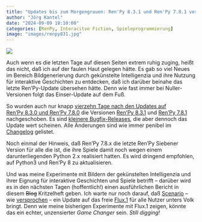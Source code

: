 ```yaml
---
title: "Updates bis zum Morgengrauen: Ren'Py 8.3.1 und Ren'Py 7.8.1 veröffentlicht"
author: "Jörg Kantel"
date: "2024-09-09 18:10:00"
categories: [RenPy, Interacitve Fiction, Spieleprogrammierung]
image: "images/renpy831.jpg"
---
```


[![](images/renpy831-b.jpg)](https://www.flickr.com/photos/schockwellenreiter/53982017467/)

Auch wenn es die letzten Tage auf diesen Seiten extrem ruhig zuging, heißt das nicht, daß ich auf der faulen Haut gelegen hätte. Es gab so viel Neues im Bereich Bildgenerierung durch gekünstelte Intelligenzia und ihre Nutzung für interaktive Geschichten zu entdecken, daß ich darüber beinahe das letzte Ren'Py-Update übersehen hätte. Denn wie fast immer bei Nuller-Versionen folgt das Einser-Update auf dem Fuß.

So wurden auch nur knapp [vierzehn Tage nach den Updates auf Ren'Py&nbsp;8.3.0 und Ren'Py&nbsp;7.8.0](https://kantel.github.io/posts/2024082203_renpy_8.3.0_update/) die Versionen [Ren'Py&nbsp;8.3.1](https://www.renpy.org/release/8.3.1) und [Ren'Py&nbsp;7.8.1](https://www.renpy.org/release/7.8.1) nachgeschoben. Es sind [kleinere Bugfix-Releases](https://www.renpy.org/doc/html/changelog.html#renpy-8-3-1), die aber dennoch das Update wert scheinen. Alle Änderungen sind wie immer penibel im [Changelog](https://www.renpy.org/doc/html/changelog.html) gelistet.

Noch einmal der Hinweis, daß Ren'Py&nbsp;7.8.x die letzte Ren'Py Siebener Version für alle die ist, die ihre Spiele damit noch wegen einem darunterliegenden Python&nbsp;2.x realisiert hatten. Es wird dringend empfohlen, auf Python3 und Ren'Py&nbsp;8 zu aktualisieren.

Und was meine Experimente mit Bildern der gekünstelten Intelligenzia und ihrer Eignung für interaktive Geschichten und Spiele betrifft -- darüber wird es in den nächsten Tagen (hoffentlich!) einen ausführlichen Bericht in diesem ~~Blog~~ Kritzelheft geben. Ich warte nur noch darauf, daß [Scenario](http://cognitiones.kantel-chaos-team.de/technikgeschichte/rechnerundnetze/scenario.html) -- wie [versprochen](https://x.com/emmanuel_2m/status/1832564938130518239) -- ein Update auf das freie [Flux.1](https://blackforestlabs.ai/#get-flux) für alle Nutzer unters Volk bringt. Denn wie meine bisherigen Experimente mit Flux.1 zeigen, könnte das ein echter, unzensierter *Game Changer* sein. *Still digging!*